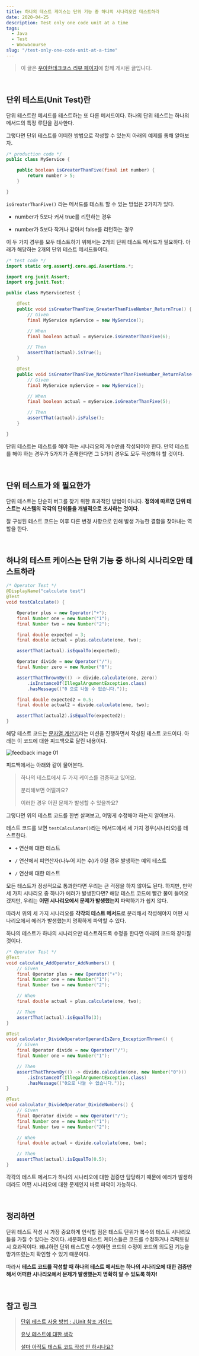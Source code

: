 ```yaml
---
title: 하나의 테스트 케이스는 단위 기능 중 하나의 시나리오만 테스트하라
date: 2020-04-25
description: Test only one code unit at a time
tags:
  - Java
  - Test
  - Woowacourse
slug: "/test-only-one-code-unit-at-a-time"
---
```


> 이 글은 [우아한테크코스 리뷰 페이지](https://woowacourse.github.io/javable/2020-04-24/one-test-must-check-one-scenario)에 함께 게시된 글입니다.

<br />

## 단위 테스트(Unit Test)란

단위 테스트란 메서드를 테스트하는 또 다른 메서드이다. 하나의 단위 테스트는 하나의 메서드의 특정 루틴을 검사한다.

그렇다면 단위 테스트를 어떠한 방법으로 작성할 수 있는지 아래의 예제를 통해 알아보자.

```java
/* production code */
public class MyService {

    public boolean isGreaterThanFive(final int number) {
        return number > 5;
    }

}
```

`isGreaterThanFive()` 라는 메서드를 테스트 할 수 있는 방법은 2가지가 있다.

- number가 5보다 커서 true를 리턴하는 경우

- number가 5보다 작거나 같아서 false를 리턴하는 경우

이 두 가지 경우를 모두 테스트하기 위해서는 2개의 단위 테스트 메서드가 필요하다. 아래가 해당하는 2개의 단위 테스트 메서드들이다.

```java
/* test code */
import static org.assertj.core.api.Assertions.*;

import org.junit.Assert;
import org.junit.Test;

public class MyServiceTest {

    @Test
    public void isGreaterThanFive_GreaterThanFiveNumber_ReturnTrue() {
        // Given
        final MyService myService = new MyService();

        // When
        final boolean actual = myService.isGreaterThanFive(6);

        // Then
        assertThat(actual).isTrue();
    }

    @Test
    public void isGreaterThanFive_NotGreaterThanFiveNumber_ReturnFalse() {
        // Given
        final MyService myService = new MyService();

        // When
        final boolean actual = myService.isGreaterThanFive(5);

        // Then
        assertThat(actual).isFalse();
    }

}
```

단위 테스트는 테스트를 해야 하는 시나리오의 개수만큼 작성되어야 한다. 만약 테스트를 해야 하는 경우가 5가지가 존재한다면 그 5가지 경우도 모두 작성해야 할 것이다.

<br />

## 단위 테스트가 왜 필요한가

단위 테스트는 단순히 버그를 찾기 위한 효과적인 방법이 아니다. **정의에 따르면 단위 테스트는 시스템의 각각의 단위들을 개별적으로 조사하는 것이다.**

잘 구성된 테스트 코드는 이후 다른 변경 사항으로 인해 발생 가능한 결함을 찾아내는 역할을 한다.

<br />

## 하나의 테스트 케이스는 단위 기능 중 하나의 시나리오만 테스트하라

```java
/* Operator Test */
@DisplayName("calculate test")
@Test
void testCalculate() {

    Operator plus = new Operator("+");
    final Number one = new Number("1");
    final Number two = new Number("2");

    final double expected = 3;
    final double actual = plus.calculate(one, two);

    assertThat(actual).isEqualTo(expected);

    Operator divide = new Operator("/");
    final Number zero = new Number("0");

    assertThatThrownBy(() -> divide.calculate(one, zero))
        .isInstanceOf(IllegalArgumentException.class)
        .hasMessage(("0 으로 나눌 수 없습니다."));

    final double expected2 = 0.5;
    final double actual2 = divide.calculate(one, two);

    assertThat(actual2).isEqualTo(expected2);
}
```

해당 테스트 코드는 [문자열 계산기](https://github.com/woowacourse/java-calculator)라는 미션을 진행하면서 작성된 테스트 코드이다. 아래는 이 코드에 대한 피드백으로 달린 내용이다.

![feedback image 01](./test-only-one-code-unit-at-a-time-image-01.png)

피드백에서는 아래와 같이 물어본다.

> 하나의 테스트에서 두 가지 케이스를 검증하고 있어요.
>
> 분리해보면 어떨까요?
>
> 이러한 경우 어떤 문제가 발생할 수 있을까요?

그렇다면 위의 테스트 코드를 한번 살펴보고, 어떻게 수정해야 하는지 알아보자.

테스트 코드를 보면 `testCalculator()`라는 메서드에서 세 가지 경우(시나리오)를 테스트한다.

- `+` 연산에 대한 테스트

- `/` 연산에서 피연산자(나누어 지는 수)가 0일 경우 발생하는 예외 테스트

- `/` 연산에 대한 테스트

모든 테스트가 정상적으로 통과한다면 우리는 큰 걱정을 하지 않아도 된다.
하지만, 만약 세 가지 시나리오 중 하나가 에러가 발생한다면? 해당 테스트 코드에 빨간 불이 들어오겠지만, 우리는 **어떤 시나리오에서 문제가 발생했는지** 파악하기가 쉽지 않다.

따라서 위의 세 가지 시나리오를 **각각의 테스트 메서드**로 분리해서 작성해야지 어떤 시나리오에서 에러가 발생했는지 명확하게 파악할 수 있다.

하나의 테스트가 하나의 시나리오만 테스트하도록 수정을 한다면 아래의 코드와 같아질 것이다.

```java
/* Operator Test */
@Test
void calculate_AddOperator_AddNumbers() {
    // Given
    final Operator plus = new Operator("+");
    final Number one = new Number("1");
    final Number two = new Number("2");

    // When
    final double actual = plus.calculate(one, two);

    // Then
    assertThat(actual).isEqualTo(3);
}

@Test
void calculator_DivideOperatorOperandIsZero_ExceptionThrown() {
    // Given
    final Operator divide = new Operator("/");
    final Number one = new Number("1");

    // Then
    assertThatThrownBy(() -> divide.calculate(one, new Number("0")))
        .isInstanceOf(IllegalArgumentException.class)
        .hasMessage(("0으로 나눌 수 없습니다."));
}

@Test
void calculator_DivideOperator_DivideNumbers() {
    // Given
    final Operator divide = new Operator("/");
    final Number one = new Number("1");
    final Number two = new Number("2");

    // When
    final double actual = divide.calculate(one, two);

    // Then
    assertThat(actual).isEqualTo(0.5);
}

```

각각의 테스트 메서드가 하나의 시나리오에 대한 검증만 담당하기 때문에 에러가 발생하더라도 어떤 시나리오에 대한 문제인지 바로 파악이 가능하다.

<br />

## 정리하면

단위 테스트 작성 시 가장 중요하게 인식할 점은 테스트 단위가 복수의 테스트 시나리오들을 가질 수 있다는 것이다. 세분화된 테스트 케이스들은 코드를 수정하거나 리팩토링시 효과적이다. 왜냐하면 단위 테스트만 수행하면 코드의 수정이 코드의 의도된 기능을 망가뜨렸는지 확인할 수 있기 때문이다.

따라서 **테스트 코드를 작성할 때 하나의 테스트 메서드는 하나의 시나리오에 대한 검증만 해서 어떠한 시나리오에서 문제가 발생했는지 명확히 알 수 있도록 하자!**

<br />

## 참고 링크

> [단위 테스트 사용 방법 : JUnit 참조 가이드](https://brunch.co.kr/@pubjinson/16)
>
> [유닛 테스트에 대한 생각](https://blog.outsider.ne.kr/1275)
>
> [설마 아직도 테스트 코드 작성 안 하시나요?](https://medium.com/@ssowonny/%EC%84%A4%EB%A7%88-%EC%95%84%EC%A7%81%EB%8F%84-%ED%85%8C%EC%8A%A4%ED%8A%B8-%EC%BD%94%EB%93%9C%EB%A5%BC-%EC%9E%91%EC%84%B1-%EC%95%88-%ED%95%98%EC%8B%9C%EB%82%98%EC%9A%94-b54ec61ef91a)
